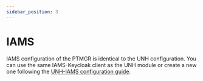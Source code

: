 ```yaml
---
sidebar_position: 3
---
```


# IAMS
IAMS configuration of the PTMGR is identical to the UNH configuration. You can use the same IAMS-Keycloak client as the
UNH module or create a new one following the [UNH-IAMS configuration guide](/docs/modules/unh/deployment/iams.mdx).